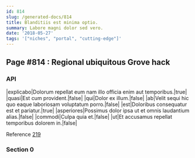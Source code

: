 ```yaml
---
id: 814
slug: /generated-docs/814
title: Blanditiis est minima optio.
summary: Labore magni dolor sed vero.
date: '2018-05-27'
tags: '["niches", "portal", "cutting-edge"]'
---
```


## Page #814 : Regional ubiquitous Grove hack
### API

|explicabo|Dolorum repellat eum nam illo officia enim aut temporibus.|true|
|quasi|Est cum provident.|false|
|qui|Dolor ex illum.|false|
|ab|Velit sequi hic quo eaque laboriosam voluptatum porro.|false|
|est|Doloribus consequatur est et pariatur.|true|
|asperiores|Possimus dolor ipsa ut et omnis laudantium alias.|false|
|commodi|Culpa quia et.|false|
|ut|Et accusamus repellat temporibus dolorem in.|false|

Reference [219](/generated-docs/219)


<Partial />


### Section 0

